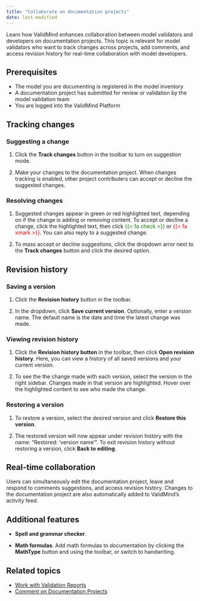 ```yaml
---
title: "Collaborate on documentation projects"
date: last-modified
---
```


Learn how ValidMind enhances collaboration between model validators and developers on documentation projects. This topic is relevant for model validators who want to track changes across projects, add comments, and access revision history for real-time collaboration with model developers.


## Prerequisites

* The model you are documenting is registered in the model inventory
* A documentation project has submitted for review or validation by the model validation team 
* You are logged into the ValidMind Platform

## Tracking changes

### Suggesting a change

1. Click the **Track changes** button in the toolbar to turn on suggestion mode.

2. Make your changes to the documentation project. When changes tracking is enabled, other project contributers can accept or decline the suggested changes.

### Resolving changes

1. Suggested changes appear in green or red highlighted text, depending on if the change is adding or removing content. To accept or decline a change, click the highlighted text, then click <span style="color: green">{{< fa check >}}</span> or <span style="color: red">{{< fa xmark >}}</span>. You can also reply to a suggested change.

2. To mass accept or decline suggestions, click the dropdown arror next to the **Track changes** button and click the desired option.

## Revision history

### Saving a version

1. Click the **Revision history** button in the toolbar.

2. In the dropdown, click **Save current version**. Optionally, enter a version name. The default name is the date and time the latest change was made.

### Viewing revision history

1. Click the **Revision history button** in the toolbar, then click **Open revision history**. Here, you can view a history of all saved versions and your current version.

2. To see the the change made with each version, select the version in the right sidebar. Changes made in that version are highlighted. Hover over the highlighted content to see who made the change.

### Restoring a version

1. To restore a version, select the desired version and click **Restore this version**.

2. The restored version will now appear under revision history with the name: "Restored: 'version name'". To exit revision history without restoring a version, click **Back to editing**.

## Real-time collaboration

Users can simultaneously edit the documentation project, leave and respond to comments suggestions, and access revision history. Changes to the documentation project are also automatically added to ValidMind's activity feed.

## Additional features

- **Spell and grammar checker**.

- **Math formulas**. Add math formulas to documentation by clicking the **MathType** button and using the toolbar, or switch to handwriting.

<!---
## Troubleshooting

[Include any common issues or errors that may arise during the task and how to resolve them.]
---> 

## Related topics

* [Work with Validation Reports](work-with-validation-reports.qmd)
<!---* [Create project findings](create-project-findings.qmd)
* [Manage project findings](manage-project-findings.qmd)--->
* [Comment on Documentation Projects](comment-on-documentation-projects.qmd)
